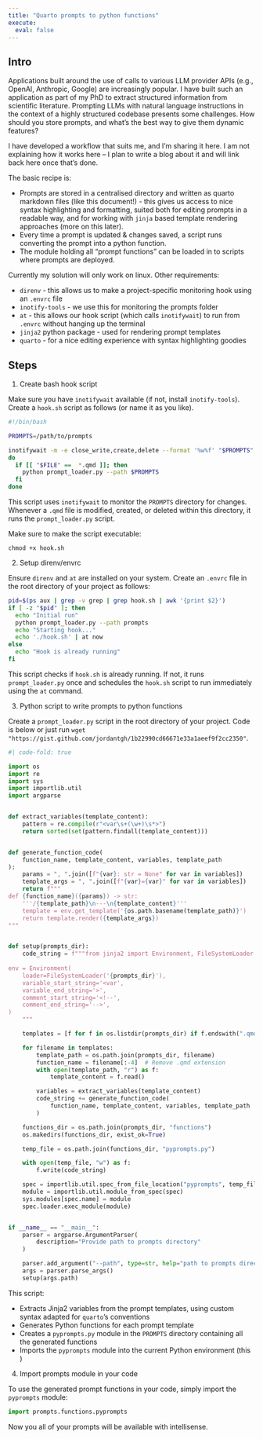 ```yaml
---
title: "Quarto prompts to python functions"
execute: 
  eval: false
---
```


## Intro

Applications built around the use of calls to various LLM provider APIs (e.g., OpenAI, Anthropic, Google) are increasingly popular. I have built such an application as part of my PhD to extract structured information from scientific literature. Prompting LLMs with natural language instructions in the context of a highly structured codebase presents some challenges. How should you store prompts, and what's the best way to give them dynamic features?

I have developed a workflow that suits me, and I'm sharing it here. I am not explaining how it works here -- I plan to write a blog about it and will link back here once that's done.

The basic recipe is:

- Prompts are stored in a centralised directory and written as quarto markdown files (like this document!) - this gives us access to nice syntax highlighting and formatting, suited both for editing prompts in a readable way, and for working with `jinja` based template rendering approaches (more on this later).
- Every time a prompt is updated & changes saved, a script runs converting the prompt into a python function.
- The module holding all "prompt functions" can be loaded in to scripts where prompts are deployed.

Currently my solution will only work on linux. Other requirements:

- `direnv` - this allows us to make a project-specific monitoring hook using an `.envrc` file
- `inotify-tools` - we use this for monitoring the prompts folder
- `at` - this allows our hook script (which calls `inotifywait`) to run from `.envrc` without hanging up the terminal
- `jinja2` python package - used for rendering prompt templates
- `quarto` - for a nice editing experience with syntax highlighting goodies

## Steps

1. Create bash hook script

Make sure you have `inotifywait` available (if not, install `inotify-tools`). Create a `hook.sh` script as follows (or name it as you like).

```bash
#!/bin/bash

PROMPTS=/path/to/prompts

inotifywait -m -e close_write,create,delete --format '%w%f' "$PROMPTS" | while read FILE
do
  if [[ "$FILE" ==  *.qmd ]]; then
    python prompt_loader.py --path $PROMPTS
  fi
done
```

This script uses `inotifywait` to monitor the `PROMPTS` directory for changes. Whenever a `.qmd` file is modified, created, or deleted within this directory, it runs the `prompt_loader.py` script.

Make sure to make the script executable:

`chmod +x hook.sh`

2. Setup direnv/envrc

Ensure `direnv` and `at` are installed on your system. Create an `.envrc` file in the root directory of your project as follows:

```bash
pid=$(ps aux | grep -v grep | grep hook.sh | awk '{print $2}')
if [ -z "$pid" ]; then
  echo "Initial run"
  python prompt_loader.py --path prompts
  echo "Starting hook..."
  echo './hook.sh' | at now
else
  echo "Hook is already running"
fi
```

This script checks if `hook.sh` is already running. If not, it runs `prompt_loader.py` once and schedules the `hook.sh` script to run immediately using the `at` command. 

3. Python script to write prompts to python functions

Create a `prompt_loader.py` script in the root directory of your project. Code is below or just run `wget "https://gist.github.com/jordantgh/1b22990cd66671e33a1aeef9f2cc2350"`.

```python
#| code-fold: true

import os
import re
import sys
import importlib.util
import argparse


def extract_variables(template_content):
    pattern = re.compile(r"<var\s+(\w+)\s*>")
    return sorted(set(pattern.findall(template_content)))


def generate_function_code(
    function_name, template_content, variables, template_path
):
    params = ", ".join([f"{var}: str = None" for var in variables])
    template_args = ", ".join([f"{var}={var}" for var in variables])
    return f"""
def {function_name}({params}) -> str:
    '''/{template_path}\n---\n{template_content}'''
    template = env.get_template('{os.path.basename(template_path)}')
    return template.render({template_args})
"""


def setup(prompts_dir):
    code_string = f"""from jinja2 import Environment, FileSystemLoader
    
env = Environment(
    loader=FileSystemLoader('{prompts_dir}'),
    variable_start_string='<var',
    variable_end_string='>',
    comment_start_string='<!--',
    comment_end_string='-->',
)
    """

    templates = [f for f in os.listdir(prompts_dir) if f.endswith(".qmd")]

    for filename in templates:
        template_path = os.path.join(prompts_dir, filename)
        function_name = filename[:-4]  # Remove .qmd extension
        with open(template_path, "r") as f:
            template_content = f.read()

        variables = extract_variables(template_content)
        code_string += generate_function_code(
            function_name, template_content, variables, template_path
        )

    functions_dir = os.path.join(prompts_dir, "functions")
    os.makedirs(functions_dir, exist_ok=True)

    temp_file = os.path.join(functions_dir, "pyprompts.py")

    with open(temp_file, "w") as f:
        f.write(code_string)

    spec = importlib.util.spec_from_file_location("pyprompts", temp_file)
    module = importlib.util.module_from_spec(spec)
    sys.modules[spec.name] = module
    spec.loader.exec_module(module)


if __name__ == "__main__":
    parser = argparse.ArgumentParser(
        description="Provide path to prompts directory"
    )

    parser.add_argument("--path", type=str, help="path to prompts directory")
    args = parser.parse_args()
    setup(args.path)
```

This script:

- Extracts Jinja2 variables from the prompt templates, using custom syntax adapted for `quarto`'s conventions
- Generates Python functions for each prompt template
- Creates a `pyprompts.py` module in the `PROMPTS` directory containing all the generated functions
- Imports the `pyprompts` module into the current Python environment (this )

4. Import prompts module in your code

To use the generated prompt functions in your code, simply import the `pyprompts` module:

```python
import prompts.functions.pyprompts
```
Now you all of your prompts will be available with intellisense.